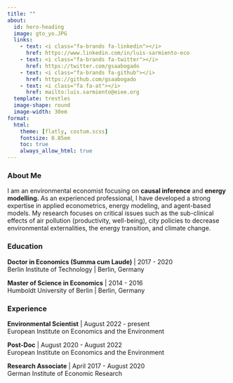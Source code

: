 ```yaml
---
title: ""
about: 
  id: hero-heading
  image: gto_yo.JPG
  links:
    - text: <i class="fa-brands fa-linkedin"></i>
      href: https://www.linkedin.com/in/luis-sarmiento-eco
    - text: <i class="fa-brands fa-twitter"></i>
      href: https://twitter.com/gsaabogado
    - text: <i class="fa-brands fa-github"></i>
      href: https://github.com/gsaabogado
    - text: <i class="fa fa-at"></i>
      href: mailto:luis.sarmiento@eiee.org
  template: trestles
  image-shape: round
  image-width: 30em
format: 
  html:
    theme: [flatly, costum.scss]
    fontsize: 0.85em
    toc: true
    always_allow_html: true
---
```



:::{#hero-heading}

### <i class="fa fa-user"></i> **About Me**

I am an environmental economist focusing on **causal inference** and **energy modelling.** As an experienced professional, I have developed a strong expertise in applied econometrics, energy modeling, and agent-based models. My research focuses on critical issues such as the sub-clinical effects of air pollution (productivity, well-being), city policies to decrease environmental externalities, the energy transition, and climate change.

### <i class="fa fa-building-columns"></i> **Education**

**Doctor in Economics (Summa cum Laude)** | 2017 - 2020<br>
Berlin Institute of Technology | Berlin, Germany

**Master of Science in Economics** | 2014 - 2016<br>
Humboldt University of Berlin | Berlin, Germany


### <i class="fa fa-briefcase"></i> **Experience**
**Environmental Scientist** | August 2022 - present<br>
European Institute on Economics and the Environment 


**Post-Doc** | August 2020 - August 2022<br> 
European Institute on Economics and the Environment

**Research Associate** | April 2017 - August 2020 <br>
German Institute of Economic Research  


:::

